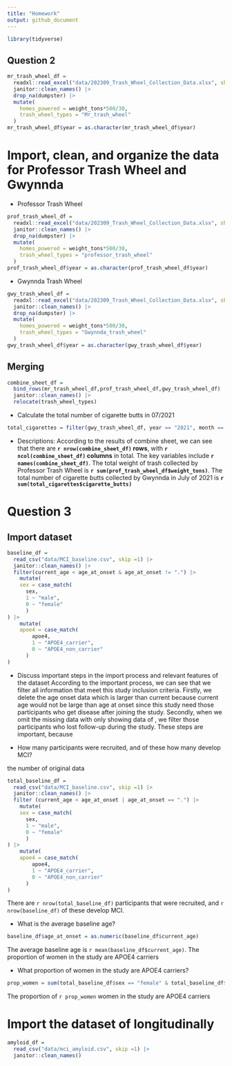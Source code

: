 ```yaml
---
title: "Homework"
output: github_document
---
```


```r
library(tidyverse)
```

## Question 2
```r
mr_trash_wheel_df = 
  readxl::read_excel("data/202309_Trash_Wheel_Collection_Data.xlsx", sheet = 1, range = "A2:N586") |>
  janitor::clean_names() |> 
  drop_na(dumpster) |> 
  mutate(
    homes_powered = weight_tons*500/30,
    trash_wheel_types = "Mr_trash_wheel"
  )
mr_trash_wheel_df$year = as.character(mr_trash_wheel_df$year)
```

# Import, clean, and organize the data for Professor Trash Wheel and Gwynnda

* Professor Trash Wheel

```r
prof_trash_wheel_df = 
  readxl::read_excel("data/202309_Trash_Wheel_Collection_Data.xlsx", sheet = 2, range = "A2:M108") |> 
  janitor::clean_names() |> 
  drop_na(dumpster) |> 
  mutate(
    homes_powered = weight_tons*500/30,
    trash_wheel_types = "professor_trash_wheel"
  )
prof_trash_wheel_df$year = as.character(prof_trash_wheel_df$year)
```


* Gwynnda Trash Wheel

```r
gwy_trash_wheel_df = 
  readxl::read_excel("data/202309_Trash_Wheel_Collection_Data.xlsx", sheet = 4, range = "A2:L157") |> 
  janitor::clean_names() |> 
  drop_na(dumpster) |> 
  mutate(
    homes_powered = weight_tons*500/30,
    trash_wheel_types = "Gwynnda_trash_wheel"
  )
gwy_trash_wheel_df$year = as.character(gwy_trash_wheel_df$year)
```


## Merging

```r
combine_sheet_df = 
  bind_rows(mr_trash_wheel_df,prof_trash_wheel_df,gwy_trash_wheel_df) |>
  janitor::clean_names() |> 
  relocate(trash_wheel_types)
```

* Calculate the total number of cigarette butts in 07/2021
```r
total_cigarettes = filter(gwy_trash_wheel_df, year == "2021", month == "July")
```


* Descriptions:
According to the results of combine sheet, we can see that there are **`r nrow(combine_sheet_df)` rows**, with **`r ncol(combine_sheet_df)` columns** in total. The key variables include **`r names(combine_sheet_df)`**. The total weight of trash collected by Professor Trash Wheel is **`r sum(prof_trash_wheel_df$weight_tons)`**. The total number of cigarette butts collected by Gwynnda in July of 2021 is **`r sum(total_cigarettes$cigarette_butts)`**

# Question 3

## Import dataset
```r
baseline_df =
  read_csv("data/MCI_baseline.csv", skip =1) |> 
  janitor::clean_names() |> 
  filter(current_age < age_at_onset & age_at_onset != ".") |> 
    mutate(
    sex = case_match(
      sex,
      1 ~ "male",
      0 ~ "female"
      )
) |> 
    mutate(
    apoe4 = case_match(
        apoe4,
        1 ~ "APOE4_carrier",
        0 ~ "APOE4_non_carrier"
      )
)
```

* Discuss important steps in the import process and relevant features of the dataset
According to the important process, we can see that we filter all information that meet this study inclusion criteria. Firstly, we delete the age onset data which is larger than current because current age would not be large than age at onset since this study need those participants who get disease after joining the study. Secondly, when we omit the missing data with only showing data of , we filter those participants who lost follow-up during the study. These steps are important, because

* How many participants were recruited, and of these how many develop MCI? 

the number of original data
```r
total_baseline_df =
  read_csv("data/MCI_baseline.csv", skip =1) |> 
  janitor::clean_names() |> 
  filter (current_age < age_at_onset | age_at_onset == ".") |> 
    mutate(
    sex = case_match(
      sex,
      1 ~ "male",
      0 ~ "female"
      )
) |> 
    mutate(
    apoe4 = case_match(
        apoe4,
        1 ~ "APOE4_carrier",
        0 ~ "APOE4_non_carrier"
      )
)
```
There are `r nrow(total_baseline_df)` participants that were recruited, and `r nrow(baseline_df)` of these develop MCI.

* What is the average baseline age? 
```r
baseline_df$age_at_onset = as.numeric(baseline_df$current_age)
```

The average baseline age is `r mean(baseline_df$current_age)`. The proportion of women in the study are APOE4 carriers

* What proportion of women in the study are APOE4 carriers?

```r
prop_women = sum(total_baseline_df$sex == "female" & total_baseline_df$apoe4 == "APOE4_carrier") / sum(total_baseline_df$sex == "female")
```

The proportion of `r prop_women` women in the study are APOE4 carriers


# Import the dataset of longitudinally

```r
amyloid_df =
  read_csv("data/mci_amyloid.csv", skip =1) |> 
  janitor::clean_names()
```

